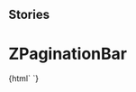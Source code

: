 
## Stories

<Meta title="Pagination/ZPaginationBar" component="z-pagination-bar" />

# ZPaginationBar

<Preview>
  <Story name="z-pagination-bar">
    {html` <z-pagination-bar
      pages="${number("pages", 20)}"
      visiblepages="${number("visiblepages", 5)}"
      currentpage="${number("currentpage", 4)}"
      startpage="${number("startpage", 2)}"
    ></z-pagination-bar>`}
  </Story>
</Preview>

<Props of="z-pagination-bar" />
